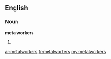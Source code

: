 ==English==
===Noun===
'''metalworkers'''

#{{plural of|[[metalworker]]}}

[[ar:metalworkers]]
[[fr:metalworkers]]
[[my:metalworkers]]